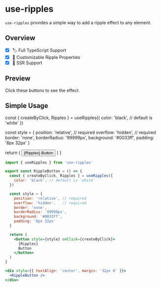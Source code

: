 
# use-ripples

`use-ripples` provides a simple way to add a ripple effect to any element.

## Overview

- [x] 🏷️ Full TypeScript Support
- [x] 🎨 Customizable Ripple Properties
- [x] 🚀 SSR Support

## Preview

Click these buttons to see the effect.

<SimpleUsage />

## Simple Usage


  const { createByClick, Ripples } = useRipples({
    color: 'black', // default is 'white'
  })

  const style = {
    position: 'relative', // required
    overflow: 'hidden',   // required
    border: 'none',
    borderRadius: '99999px',
    background: '#0033ff',
    padding: '8px 32px'
  }

  return (
    <button style={style} onClick={createByClick}>
      {Ripples}
      Button
    </button>
  )
}

<div style={{ textAlign: 'center', margin: '32px 0' }}>
  <RippleButton />
</div>


```jsx
import { useRipples } from 'use-ripples'

export const RippleButton = () => {
  const { createByClick, Ripples } = useRipples({
    color: 'black', // default is 'white'
  })

  const style = {
    position: 'relative', // required
    overflow: 'hidden',   // required
    border: 'none',
    borderRadius: '99999px',
    background: '#0033ff',
    padding: '8px 32px'
  }

  return (
    <button style={style} onClick={createByClick}>
      {Ripples}
      Button
    </button>
  )
}

<div style={{ textAlign: 'center', margin: '32px 0' }}>
  <RippleButton />
</div>
```
